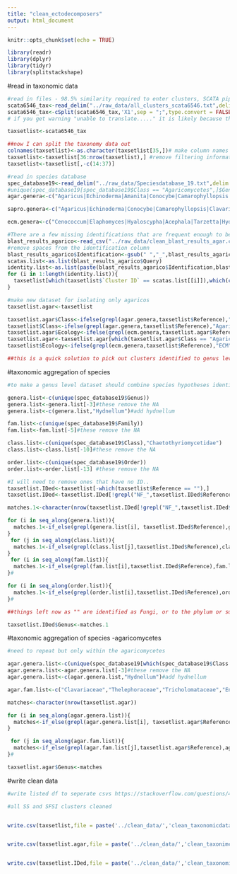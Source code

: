 ```yaml
---
title: "clean_ectodecomposers"
output: html_document
---
```


```r
knitr::opts_chunk$set(echo = TRUE)
```

```r
library(readr)
library(dplyr)
library(tidyr)
library(splitstackshape)
```

#read in taxonomic data
```r
#read in files - 98.5% similarity required to enter clusters, SCATA pipeline, national and regional dataset are clustered together so that species hypotheses can be traced between datasets
scata6546_tax<-read_delim("../raw_data/all_clusters_scata6546.txt",delim = "\t",col_names = FALSE,show_col_types = FALSE) #it doesnt work to simply use ; as delim
scata6546_tax<-cSplit(scata6546_tax,'X1',sep = ";",type.convert = FALSE)
# if you get warning "unable to translate....." it is likely because there is some strange spaces in the reference names (in my case the sistotrema SI-1101)

taxsetlist<-scata6546_tax

##now I can split the taxonomy data out
colnames(taxsetlist)<-as.character(taxsetlist[35,])# make column names
taxsetlist<-taxsetlist[36:nrow(taxsetlist),] #remove filtering information
taxsetlist<-taxsetlist[,-c(14:37)]

#read in species database
spec_database19<-read_delim("../raw_data/Speciesdatabase_19.txt",delim = "\t",col_names = TRUE,show_col_types = FALSE) 
#unique(spec_database19[spec_database19$Class == "Agaricomycetes",]$Genus)
agar.genera<-c("Agaricus|Echinoderma|Amanita|Conocybe|Camarophyllopsis|Clavaria|Clavulinopsis|Hodophilus|Ramariopsis|Cortinarius|Crepidotus|Clitopilus|Entocybe|Entoloma|Laccaria|Ampulloclitocybe|Arrhenia|Cuphophyllus|Gliophorus|Hygrocybe|Hygrophorus|Galerina|Gymnopilus|Hebeloma|Hymenogaster|Naucoria|Psilocybe|Calyptella|Clitocybe|Collybia|Cystoderma|Delicatula|Dendrocollybia|Fayodia|Lepista|Mycenella|Panaeolus|Rhizocybe|Squamanita|Inocybe|Lycoperdon|Asterophora|Calocybe|Tephrocybe|Marasmius|Hemimycena|Hydropus|Mycena|Roridomyces|Xeromphalina|Gymnopus|Mycetinis|Paragymnopus|Rhodocollybia|Armillaria|Flammulina|Rhizomarasmius|Pluteus|Coprinellus|Coprinopsis|Homophron|Parasola|Psathyrella|Pseudoclitocybe|Cristinia|Deconica|Hemipholiota|Hypholoma|Pholiota|Stropharia|Dermoloma|Tricholoma|Macrotyphula|Typhula|Amylocorticiellum|Ceraceomyces|Amphinema|Athelia|Byssocorticium|Piloderma|Tretomyces|Tylospora|Boletus|Chalciporus|Chamonixia|Imleria|Leccinum|Tylopilus|Xerocomellus|Xerocomus|Coniophora|Chroogomphus|Hygrophoropsis|Leucogyrophana|Alpova|Hydnomerulius|Melanogaster|Paxillus|Rhizopogon|Scleroderma|Serpula|Suillus|Fibricium|Protodontia|Pseudohydnum|Stypella|Oliveonia|Ceratobasidium|Clavulina|Craterellus|Hydnum|Sistotrema|Minimedusa|Waitea|Tubulicrinis|Alloclavaria|Cotylidia|Resinicium|Rickenella|Hyphodontia|Xylodon|Fibulochlamys|Postia|Rigidoporus|Physisporinus|Phanerochaete|Ganoderma|Odontia|Xenasmatella|Byssoporia|Gloiothele|Scytinostroma|Lactarius|Russula|Helvellosebacina|Sebacina|Serendipita|Phellodon|Pseudotomentella|Thelephora|Tomentella|Tomentellopsis|Luellia|Sistotremastrum|Subulicystidium|Trechispora|Steccherinum|Nidulariopsis|Clavariadelphus|Gautieria|Ramaria|Kavinia|Hysterangium|Phallus|Hydnellum")

sapro.genera<-c("Agaricus|Echinoderma|Conocybe|Camarophyllopsis|Clavaria|Clavulinopsis|Hodophilus|Ramariopsis|Crepidotus|Clitopilus|Entocybe|Ampulloclitocybe|Arrhenia|Cuphophyllus|Gliophorus|Hygrocybe|Galerina|Gymnopilus|Psilocybe|Calyptella|Clitocybe|Collybia|Cystoderma|Delicatula|Dendrocollybia|Fayodia|Lepista|Mycenella|Panaeolus|Rhizocybe|Squamanita|Lycoperdon|Asterophora|Calocybe|Tephrocybe|Marasmius|Hemimycena|Hydropus|Mycena|Roridomyces|Xeromphalina|Gymnopus|Mycetinis|Paragymnopus|Rhodocollybia|Armillaria|Flammulina|Rhizomarasmius|Pluteus|Coprinellus|Coprinopsis|Homophron|Parasola|Psathyrella|Pseudoclitocybe|Cristinia|Deconica|Hemipholiota|Hypholoma|Pholiota|Stropharia|Dermoloma|Entoloma|Macrotyphula|Typhula|Amylocorticiellum|Ceraceomyces|Athelia|Coniophora|Hygrophoropsis|Leucogyrophana|Hydnomerulius|Serpula|Fibricium|Protodontia|Pseudohydnum|Stypella|Oliveonia|Ceratobasidium|Minimedusa|Waitea|Tubulicrinis|Alloclavaria|Cotylidia|Resinicium|Rickenella|Hyphodontia|Xylodon|Fibulochlamys|Postia|Rigidoporus|Physisporinus|Phanerochaete|Ganoderma|Odontia|Xenasmatella|Byssoporia|Gloiothele|Scytinostroma|Luellia|Sistotremastrum|Subulicystidium|Trechispora|Steccherinum|Nidulariopsis|Clavariadelphus|Kavinia|Phallus")

ecm.genera<-c("Cenococcum|Elaphomyces|Hyaloscypha|Acephala|Tarzetta|Hydnotrya|Genea|Geopora|Humaria|Otidea|Trichophaea|Wilcoxina|Tuber|Amanita|Cortinarius|Laccaria|Entoloma_silvae-frondosae|Entoloma_sericatum|Hygrophorus|Hebeloma|Hymenogaster|Naucoria|Inocybe|Tricholoma|Amphinema|Byssocorticium|Piloderma|Tretomyces|Tylospora|Boletus|Chalciporus|Chamonixia|Imleria|Leccinum|Tylopilus|Xerocomellus|Xerocomus|Chroogomphus|Alpova|Melanogaster|Paxillus|Rhizopogon|Scleroderma|Suillus|Clavulina|Craterellus|Hydnum|Sistotrema|Lactarius|Russula|Helvellosebacina|Sebacina|Serendipita|Phellodon|Pseudotomentella|Thelephora|Tomentella|Tomentellopsis|Gautieria|Ramaria|Hysterangium|Hydnellum")

#There are a few missing identifications that are frequent enough to be considered in WAE. Add these in manual based on blast results to UNITE. 
blast_results_agarico<-read_csv("../raw_data/clean_blast_results_agar.csv")
#remove spaces from the identification column
blast_results_agarico$Identification<-gsub(" ","_",blast_results_agarico$Identification)
scatas.list<-as.list(blast_results_agarico$Query)
identity.list<-as.list(paste(blast_results_agarico$Identification,blast_results_agarico$SH,sep = "_"))
for (i in 1:length(identity.list)){
  taxsetlist[which(taxsetlist$`Cluster ID` == scatas.list[[i]]),which(colnames(taxsetlist) == "Reference")]<-identity.list[[i]]
}

#make new dataset for isolating only agaricos
taxsetlist.agar<-taxsetlist

taxsetlist.agar$Class<-ifelse(grepl(agar.genera,taxsetlist$Reference),"Agaricomycetes","other")
taxsetlist$Class<-ifelse(grepl(agar.genera,taxsetlist$Reference),"Agaricomycetes","other")
taxsetlist.agar$Ecology<-ifelse(grepl(ecm.genera,taxsetlist.agar$Reference),"ECM",ifelse(grepl(sapro.genera,taxsetlist.agar$Reference),"SAP","other")) 
taxsetlist.agar<-taxsetlist.agar[which(taxsetlist.agar$Class == "Agaricomycetes"),]
taxsetlist$Ecology<-ifelse(grepl(ecm.genera,taxsetlist$Reference),"ECM",ifelse(grepl(sapro.genera,taxsetlist$Reference),"SAP","other")) 

##this is a quick solution to pick out clusters identified to genus level from the class agaricomyctes... 

```


#taxonomic aggregation of species
```r
#to make a genus level dataset should combine species hypotheses identified to the same genus

genera.list<-c(unique(spec_database19$Genus))
genera.list<-genera.list[-3]#these remove the NA
genera.list<-c(genera.list,"Hydnellum")#add hydnellum

fam.list<-c(unique(spec_database19$Family))
fam.list<-fam.list[-5]#these remove the NA

class.list<-c(unique(spec_database19$Class),"Chaetothyriomycetidae")
class.list<-class.list[-10]#these remove the NA

order.list<-c(unique(spec_database19$Order))
order.list<-order.list[-13] #these remove the NA

#I will need to remove ones that have no ID..
taxsetlist.IDed<-taxsetlist[-which(taxsetlist$Reference == ""),]
taxsetlist.IDed<-taxsetlist.IDed[!grepl("NF_",taxsetlist.IDed$Reference),]

matches.1<-character(nrow(taxsetlist.IDed[!grepl("NF_",taxsetlist.IDed$Reference),]))

for (i in seq_along(genera.list)){
  matches.1<-if_else(grepl(genera.list[i], taxsetlist.IDed$Reference),genera.list[i],matches.1)
}
 for (j in seq_along(class.list)){
  matches.1<-if_else(grepl(class.list[j],taxsetlist.IDed$Reference),class.list[j],matches.1)
}
 for (i in seq_along(fam.list)){
  matches.1<-if_else(grepl(fam.list[i],taxsetlist.IDed$Reference),fam.list[i],matches.1)
}#

for (i in seq_along(order.list)){
  matches.1<-if_else(grepl(order.list[i],taxsetlist.IDed$Reference),order.list[i],matches.1)
}#

##things left now as "" are identified as Fungi, or to the phylum or subphylum therefore I dont need anyways...

taxsetlist.IDed$Genus<-matches.1
```

#taxonomic aggregation of species -agaricomycetes
```r
#need to repeat but only within the agaricomycetes

agar.genera.list<-c(unique(spec_database19[which(spec_database19$Class == "Agaricomycetes"),]$Genus))
agar.genera.list<-agar.genera.list[-3]#these remove the NA
agar.genera.list<-c(agar.genera.list,"Hydnellum")#add hydnellum

agar.fam.list<-c("Clavariaceae","Thelephoraceae","Tricholomataceae","Entolomataceae","Atheliaceae")

matches<-character(nrow(taxsetlist.agar))

for (i in seq_along(agar.genera.list)){
  matches<-if_else(grepl(agar.genera.list[i], taxsetlist.agar$Reference),agar.genera.list[i],matches)
}

 for (j in seq_along(agar.fam.list)){
  matches<-if_else(grepl(agar.fam.list[j],taxsetlist.agar$Reference),agar.fam.list[j],matches)
}#

taxsetlist.agar$Genus<-matches
```


#write clean data
```r
#write listed df to seperate csvs https://stackoverflow.com/questions/42046992/write-csv-on-a-list-of-data-frames

#all SS and SFSI clusters cleaned


write.csv(taxsetlist,file = paste('../clean_data/','clean_taxonomicdata_SFSI_SS','_','1.5','perc','rev','.csv',sep=""), row.names = F)


write.csv(taxsetlist.agar,file = paste('../clean_data/','clean_taxonimcdata_SFSI_SS_agar','_','1.5','perc','rev','.csv',sep=""), row.names = F)


write.csv(taxsetlist.IDed,file = paste('../clean_data/','clean_taxonomicdata_SFSI_SS_genus','rev','.csv',sep=""), row.names = F)
```

